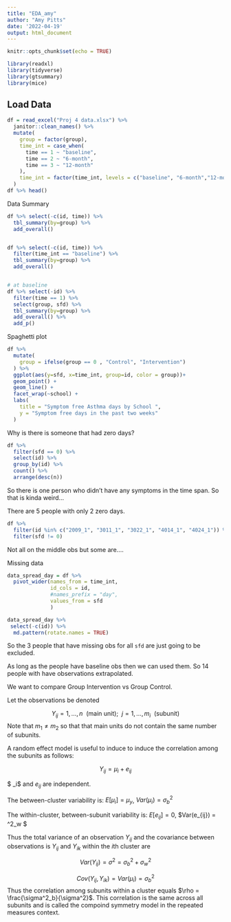```yaml
---
title: "EDA_amy"
author: "Amy Pitts"
date: '2022-04-19'
output: html_document
---
```


```r
knitr::opts_chunk$set(echo = TRUE)

library(readxl)
library(tidyverse)
library(gtsummary)
library(mice)
```

## Load Data

```r
df = read_excel("Proj 4 data.xlsx") %>%
  janitor::clean_names() %>%
  mutate(
    group = factor(group),
    time_int = case_when(
      time == 1 ~ "baseline",
      time == 2 ~ "6-month",
      time == 3 ~ "12-month"
    ),
    time_int = factor(time_int, levels = c("baseline", "6-month","12-month"))
  )
df %>% head()
```

Data Summary
```r
df %>% select(-c(id, time)) %>%
  tbl_summary(by=group) %>%
  add_overall() 


df %>% select(-c(id, time)) %>%
  filter(time_int == "baseline") %>%
  tbl_summary(by=group) %>%
  add_overall() 


# at baseline 
df %>% select(-id) %>%
  filter(time == 1) %>%
  select(group, sfd) %>%
  tbl_summary(by=group) %>%
  add_overall() %>%
  add_p()
```


Spaghetti plot 

```r
df %>%
  mutate(
    group = ifelse(group == 0 , "Control", "Intervention")
  ) %>% 
  ggplot(aes(y=sfd, x=time_int, group=id, color = group))+
  geom_point() +
  geom_line() +
  facet_wrap(~school) +
  labs(
    title = "Symptom free Asthma days by School ",
    y = "Symptom free days in the past two weeks"
  )
```

Why is there is someone that had zero days? 

```r
df %>% 
  filter(sfd == 0) %>%
  select(id) %>%
  group_by(id) %>% 
  count() %>%
  arrange(desc(n))
```

So there is one person who didn't have any symptoms in the time span. So that is kinda weird... 

There are 5 people with only 2 zero days. 
```r
df %>% 
  filter(id %in% c("2009_1", "3011_1", "3022_1", "4014_1", "4024_1")) %>%
  filter(sfd != 0)
```

Not all on the middle obs but some are.... 


Missing data 

```r
data_spread_day = df %>% 
  pivot_wider(names_from = time_int, 
              id_cols = id,
              #names_prefix = "day",
              values_from = sfd
              )

data_spread_day %>%
 select(-c(id)) %>%
  md.pattern(rotate.names = TRUE)
```

So the 3 people that have missing obs for all `sfd` are just going to be excluded. 

As long as the people have baseline obs then we can used them. So 14 people with have observations extrapolated. 

We want to compare Group Intervention vs Group Control. 

Let the observations be denoted 

$$Y_{ij} = 1, \dots, n \ \ (\textrm{main unit}); \ \  j=1, \dots, m_i \ \ (\textrm{subunit})$$
Note that $m_1 \not= m_2$ so that that main units do not contain the same number of subunits. 

A random effect model is useful to induce to induce the correlation among the subunits as follows: 

$$Y_{ij} = \mu_i + e_{ij}$$

$ \mu_i$ and $e_{ij}$ are independent. 

The between-cluster variability is: $E[\mu_i] = \mu_y$, $Var(\mu_i) = \sigma_b^2$

The within-cluster, between-subunit variability is: $E[e_{ij}] = 0$, $Var(e_{ij}) = \sigma^2_w $

Thus the total variance of an observation $Y_{ij}$ and the covariance between observations is $Y_{ij}$ and $Y_{ik}$ within the $i$th cluster are 

$$Var(Y_{ij}) = \sigma^2 = \sigma^2_b + \sigma^2_w$$

$$Cov(Y_{ij}, Y_{ik}) = Var (\mu_i) = \sigma_b^2$$
Thus the correlation among subunits within a cluster equals $\rho = \frac{\sigma^2_b}{\sigma^2}$. This correlation is the same across all subunits and is called the compoind symmetry model in the repeated measures context. 








